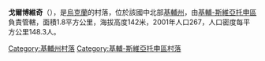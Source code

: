 {{coord|50|23|54|N|30|9|19|E|scale:30000|display=title}}

'''戈爾博維奇'''（{{lang-uk|Горбовичі}}），是[[烏克蘭|烏克蘭]]的村落，位於該國中北部[[基輔州|基輔州]]，由[[基輔-斯維亞托申區|基輔-斯維亞托申區]]負責管轄，面積1.8平方公里，海拔高度142米，2001年人口267，人口密度每平方公里148.3人。

{{DEFAULTSORT:Горбовичі}}
[[Category:基輔州村落|Category:基輔州村落]]
[[Category:基輔-斯維亞托申區村落|Category:基輔-斯維亞托申區村落]]


{{Kiev-geo-stub}}